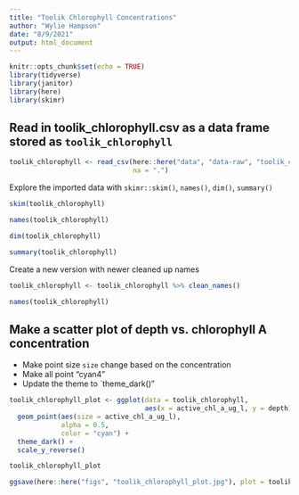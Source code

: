 ```yaml
---
title: "Toolik Chlorophyll Concentrations"
author: "Wylie Hampson"
date: "8/9/2021"
output: html_document
---
```


```r
knitr::opts_chunk$set(echo = TRUE)
library(tidyverse)
library(janitor)
library(here)
library(skimr)
```

## Read in toolik_chlorophyll.csv as a data frame stored as `toolik_chlorophyll`

```r
toolik_chlorophyll <- read_csv(here::here("data", "data-raw", "toolik_chlorophyll.csv"), 
                               na = ".")
```


Explore the imported data with `skimr::skim()`, `names()`, `dim()`, `summary()`

```r
skim(toolik_chlorophyll)

names(toolik_chlorophyll)

dim(toolik_chlorophyll)

summary(toolik_chlorophyll)
```

Create a new version with newer cleaned up names

```r
toolik_chlorophyll <- toolik_chlorophyll %>% clean_names()

names(toolik_chlorophyll)
```

## Make a scatter plot of depth vs. chlorophyll A concentration

- Make point size `size` change based on the concentration
- Make all point "cyan4"
- Update the theme to `theme_dark()"


```r
toolik_chlorophyll_plot <- ggplot(data = toolik_chlorophyll,
                                  aes(x = active_chl_a_ug_l, y = depth)) + 
  geom_point(aes(size = active_chl_a_ug_l),
             alpha = 0.5,
             color = "cyan") +
  theme_dark() + 
  scale_y_reverse()

toolik_chlorophyll_plot
```

```r
ggsave(here::here("figs", "toolik_chlorophyll_plot.jpg"), plot = toolik_chlorophyll_plot)
```



